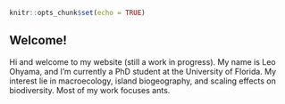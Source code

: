 
```r
knitr::opts_chunk$set(echo = TRUE)
```



## Welcome!


Hi and welcome to my website (still a work in progress). My name is Leo Ohyama, and I'm currently a PhD student at the University of Florida. My interest lie in macroecology, island biogeography, and scaling effects on biodiversity. Most of my work focuses ants.